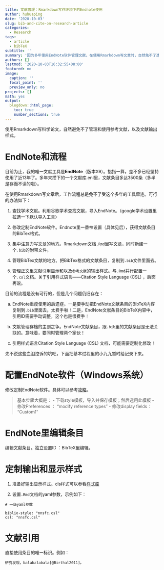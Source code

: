 ```yaml
---
title: 文献管理：Rmarkdown写作环境下的Endnote使用
author: huhuaping
date: '2020-10-03'
slug: bib-and-cite-on-research-article
categories:
  - Research
tags:
  - article
  - bibTeX
subtitle: ''
summary: '因为多年使用EndNote软件管理文献，在使用Rmarkdown写文章时，自然免不了遭遇传统与尝新的大碰撞。这篇博文记录了二者协调使用中的困难，以及基本的协作流程和注意事项。不得不承认，在软件工具使用上，我们不得不在坚守传统的“稳固性”以及拥抱创新的“生命力”之间，不断做出权衡、抉择、隐忍，直至最后的突破和归宿。对我而言，目前无疑还处在这隐忍和彻底破除的过渡时期。'
authors: []
lastmod: '2020-10-03T16:32:55+08:00'
featured: no
image:
  caption: ''
  focal_point: ''
  preview_only: no
projects: []
math: yes
output:
  blogdown::html_page:
    toc: true
    number_sections: true
---
```


使用Rmarkdown写科学论文，自然避免不了管理和使用参考文献，以及文献输出样式。

# EndNote和流程

目前为止，我的唯一文献工具是**EndNote**（版本X9）。掐指一算，差不多已经坚持使用了近13年了。多年来攒下的一个文献库.enl里，文献条目多达3500条（多半是存而不读的啦）。

在使用Rmarkdown写文章后，工作流程总是免不了受这个多年的工具牵连。可行的办法如下：

1. 查找学术文献。利用谷歌学术查找文献，导入EndNote。（google学术设置里拉选一下默认导入工具）

2. 修改定制EndNote软件。Endnote里一番神设置（具体见后），获得文献条目的BibTex格式。

3. 集中注意力写文章的地方。Rmarkdown文档`.Rmd`里写文章，同时新建一个`.bib`的附带文件。

4. 管理BibTex文献的地方。把BibTex格式的文献条目，复制到`.bib`文件里面去。

5. 管理正文里文献引用显示和以及`参考文献`的输出样式。与`.Rmd`并行配置一个`.csl`文档。关于引用样式语言——Citation Style Language (CSL) ，后面再说。

目前的流程是没有可行的，但是几个问题仍旧存在：

a. EndNote重度使用的后遗症。一是要手动把EndNote文献条目的BibTeX内容复制到`.bib`里面去，太费手啦！二是，EndNote文献条目的BibTeX内容中，引用ID需要手动调整，这个也是很费手！

b. 文献管理存档的主副之争。EndNote文献条目，跟`.bib`里的文献条目是无法关联的。意味着，要同时管理两个家伙！

c. 引用样式语言Citation Style Language (CSL) 文档，可能需要定制化修改！


先不说这些血泪控诉的坑吧，下面把基本过程里的小九九暂时给记录下来。

# 配置EndNote软件（Windows系统）

修改定制EndNote软件。具体可以参考[攻略](https://www.rhizobia.co.nz/latex/convert)。

> 基本步骤大概是：
- 下载style模板，导入并保存模板；然后选用此模板
- 修改Preferences ： "modify reference types"
- 修改display fields：  "Custom1"

# EndNote里编辑条目

编辑文献条目。独立设置ID ：BibTeX里编辑。


# 定制输出和显示样式

1. 准备好输出显示样式。cls样式可以参看[样式库](https://github.com/citation-style-language/styles)

2. 设置`.Rmd`文档的yaml参数，示例如下：

```
# 一级yaml参数

biblio-style: "nnsfc.csl"
csl: "nnsfc.csl"

```

# 文献引用

直接使用条目的唯一标识。例如：

```
研究发现，balabalabala[@Birthal2011]。

```

